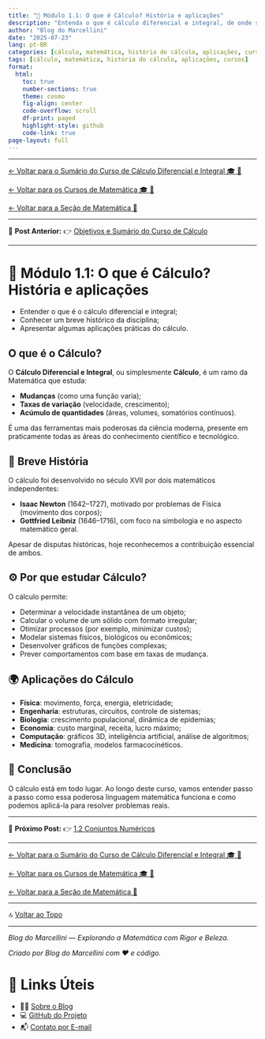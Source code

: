 ```yaml
---
title: "🧠 Módulo 1.1: O que é Cálculo? História e aplicações"
description: "Entenda o que é cálculo diferencial e integral, de onde surgiu e por que ele é tão importante."
author: "Blog do Marcellini"
date: "2025-07-23"
lang: pt-BR
categories: [cálculo, matemática, história do cálculo, aplicações, cursos]
tags: [cálculo, matemática, história do cálculo, aplicações, cursos]
format:
  html:
    toc: true
    number-sections: true
    theme: cosmo
    fig-align: center
    code-overflow: scroll
    df-print: paged
    highlight-style: github
    code-link: true
page-layout: full
---
```


---

[← Voltar para o Sumário do Curso de Cálculo Diferencial e Integral 🎓 🧮](/posts/cursos/matematica/calculo/index.qmd)

[← Voltar para os Cursos de Matemática 🎓 🧮](/posts/cursos/matematica/index.qmd)

[← Voltar para a Seção de Matemática 🧮](/posts/matematica/index.qmd)

---

🎯 **Post Anterior:** 👉 [Objetivos e Sumário do Curso de Cálculo](/posts/cursos/matematica/calculo/index.qmd)

---

# 🧠 Módulo 1.1: O que é Cálculo? História e aplicações

::: {.callout-note title="📌 Objetivos do Post"}
- Entender o que é o cálculo diferencial e integral;
- Conhecer um breve histórico da disciplina;
- Apresentar algumas aplicações práticas do cálculo.
:::


## O que é o Cálculo?

O **Cálculo Diferencial e Integral**, ou simplesmente **Cálculo**, é um ramo da Matemática que estuda:

- **Mudanças** (como uma função varia);
- **Taxas de variação** (velocidade, crescimento);
- **Acúmulo de quantidades** (áreas, volumes, somatórios contínuos).

É uma das ferramentas mais poderosas da ciência moderna, presente em praticamente todas as áreas do conhecimento científico e tecnológico.

## 🧭 Breve História

O cálculo foi desenvolvido no século XVII por dois matemáticos independentes:

- **Isaac Newton** (1642–1727), motivado por problemas de Física (movimento dos corpos);
- **Gottfried Leibniz** (1646–1716), com foco na simbologia e no aspecto matemático geral.

Apesar de disputas históricas, hoje reconhecemos a contribuição essencial de ambos.

## ⚙️ Por que estudar Cálculo?

O cálculo permite:

- Determinar a velocidade instantânea de um objeto;
- Calcular o volume de um sólido com formato irregular;
- Otimizar processos (por exemplo, minimizar custos);
- Modelar sistemas físicos, biológicos ou econômicos;
- Desenvolver gráficos de funções complexas;
- Prever comportamentos com base em taxas de mudança.

## 🌍 Aplicações do Cálculo

- **Física**: movimento, força, energia, eletricidade;
- **Engenharia**: estruturas, circuitos, controle de sistemas;
- **Biologia**: crescimento populacional, dinâmica de epidemias;
- **Economia**: custo marginal, receita, lucro máximo;
- **Computação**: gráficos 3D, inteligência artificial, análise de algoritmos;
- **Medicina**: tomografia, modelos farmacocinéticos.

## 📌 Conclusão

O cálculo está em todo lugar. Ao longo deste curso, vamos entender passo a passo como essa poderosa linguagem matemática funciona e como podemos aplicá-la para resolver problemas reais.

---

🎯 **Próximo Post:** 👉 [1.2 Conjuntos Numéricos](1.2-conjuntos.qmd)

---

[← Voltar para o Sumário do Curso de Cálculo Diferencial e Integral 🎓 🧮](/posts/cursos/matematica/calculo/index.qmd)

[← Voltar para os Cursos de Matemática 🎓 🧮](/posts/cursos/matematica/index.qmd)

[← Voltar para a Seção de Matemática 🧮](/posts/matematica/index.qmd)

---

🔝 [Voltar ao Topo](1.1-introducao.qmd)

---

*Blog do Marcellini — Explorando a Matemática com Rigor e Beleza.*

:::{.callout-note}
*Criado por Blog do Marcellini com ❤️ e código.*
:::

# 🔗 Links Úteis

- 🧑‍🏫 [Sobre o Blog](/posts/pessoal/sobre-o-blog.qmd)
- 💻 <a href="https://github.com/marcellini-celso/blog-marcellini-V2.git" target="_blank">GitHub do Projeto</a>
- 📬 [Contato por E-mail](mailto:prof.marcellini@gmail.com)

